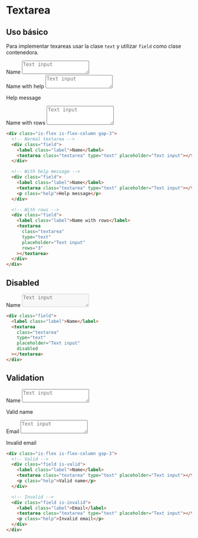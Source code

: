 
# Textarea

## Uso básico

Para implementar texareas usar la clase `text` y utilizar `field` como clase contenedora.

<PreviewCode>
  <div className="is-flex is-flex-column gap-3">
    <div className="field">
      <label className="label">Name</label>
      <textarea
        className="textarea"
        type="text"
        placeholder="Text input"
      ></textarea>
    </div>
    <div className="field">
      <label className="label">Name with help</label>
      <textarea
        className="textarea"
        type="text"
        placeholder="Text input"
      ></textarea>
      <p className="help">Help message</p>
    </div>
    <div className="field">
      <label className="label">Name with rows</label>
      <textarea
        className="textarea"
        type="text"
        placeholder="Text input"
        rows="3"
      ></textarea>
    </div>
  </div>
</PreviewCode>

```html
<div class="is-flex is-flex-column gap-3">
  <!-- Normal textarea -->
  <div class="field">
    <label class="label">Name</label>
    <textarea class="textarea" type="text" placeholder="Text input"></textarea>
  </div>

  <!-- With help message -->
  <div class="field">
    <label class="label">Name</label>
    <textarea class="textarea" type="text" placeholder="Text input"></textarea>
    <p class="help">Help message</p>
  </div>

  <!-- With rows -->
  <div class="field">
    <label class="label">Name with rows</label>
    <textarea
      class="textarea"
      type="text"
      placeholder="Text input"
      rows="3"
    ></textarea>
  </div>
</div>
```

## Disabled

<PreviewCode>
  <div className="field">
    <label className="label">Name</label>
    <textarea
      className="textarea"
      type="text"
      placeholder="Text input"
      disabled
    ></textarea>
  </div>
</PreviewCode>

```html
<div class="field">
  <label class="label">Name</label>
  <textarea
    class="textarea"
    type="text"
    placeholder="Text input"
    disabled
  ></textarea>
</div>
```

## Validation

<PreviewCode>
  <div className="is-flex is-flex-column gap-3">
    <div className="field is-valid">
      <label className="label">Name</label>
      <textarea
        className="textarea"
        type="text"
        placeholder="Text input"
      ></textarea>
      <p className="help">Valid name</p>
    </div>
    <div className="field is-invalid">
      <label className="label">Email</label>
      <textarea
        className="textarea"
        type="text"
        placeholder="Text input"
      ></textarea>
      <p className="help">Invalid email</p>
    </div>
  </div>
</PreviewCode>

```html
<div class="is-flex is-flex-column gap-3">
  <!-- Valid -->
  <div class="field is-valid">
    <label class="label">Name</label>
    <textarea class="textarea" type="text" placeholder="Text input"></textarea>
    <p class="help">Valid name</p>
  </div>

  <!-- Invalid -->
  <div class="field is-invalid">
    <label class="label">Email</label>
    <textarea class="textarea" type="text" placeholder="Text input"></textarea>
    <p class="help">Invalid email</p>
  </div>
</div>
```

